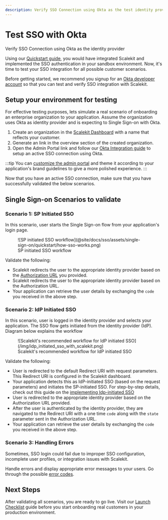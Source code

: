 ```yaml
---
description: Verify SSO Connection using Okta as the test identity provider
---
```



# Test SSO with Okta

<Subtitle>Verify SSO Connection using Okta as the identity provider</Subtitle>

Using our [Quickstart guide](/sso/quickstart), you would have integrated Scalekit and implemented the SSO authentication in your sandbox environment. Now, it's time to test your SSO integration for all possible customer scenarios.

Before getting started, we recommend you signup for an [Okta developer account](https://developer.okta.com/signup/) so that you can test and verify SSO integration with Scalekit.

## Setup your environment for testing

For effective testing purposes, lets simulate a real scenario of onboarding an enterprise organization to your application. Assume the organization uses Okta as identity provider and is expecting to Single Sign-on with Okta.

1. Create an organization in the [Scalekit Dashboard](https://app.scalekit.com) with a name that reflects your customer.
2. Generate an <TooltippedGlossary glossary="Admin Portal" /> link in the overview section of the created organization.
3. Open the Admin Portal link and follow our [Okta Integration guide](/integrations/okta-saml) to setup an active SSO connection using Okta.

:::tip
You can [customize the admin portal](/sso/domain-and-theme-customization) and theme it according to your application's brand guidelines to give a more polished experience.
:::

Now that you have an active SSO connection, make sure that you have successfully validated the below scenarios.

## Single Sign-on Scenarios to validate

### Scenario 1: SP Initiated SSO

In this scenario, user starts the Single Sign-on flow from your application's login page.

<figure>
  ![SP initiated SSO
  workflow](@site/docs/sso/assets/single-sign-on/quickstart/how-sso-works.png)
  <figcaption>SP initiated SSO workflow</figcaption>
</figure>

Validate the following:

- Scalekit redirects the user to the appropriate identity provider based on the [Authorization URL](/sso/guides/key-concepts/authorization-url) you provided.
- Scalekit redirects the user to the appropriate identity provider based on the Authorization URL.
- Your application can retrieve the user details by exchanging the `code` you received in the above step.

### Scenario 2: IdP Initiated SSO

In this scenario, user is logged in the identity provider and selects your application. The SSO flow gets initiated from the identity provider (IdP). Diagram below explains the workflow

<figure>
  ![Scalekit's recommended workflow for IdP initiated
  SSO](/img/idp_initiated_sso_with_scalekit.png)
  <figcaption>Scalekit's recommended workflow for IdP initiated SSO</figcaption>
</figure>

Validate the following:

- User is redirected to the default Redirect URI with request parameters. This Redirect URI is configured in the Scalekit dashboard.
- Your application detects this as IdP-initiated SSO (based on the request parameters) and initiates the SP-initiated SSO. For step-by-step details, check out this guide on the [implementing Idp-initiated SSO](/sso/guides/setup-sso/implement-idp-initiated-sso)
- User is redirected to the appropriate identity provider based on the Authorization URL provided.
- After the user is authenticated by the identity provider, they are navigated to the Redirect URI with a one time `code` along with the `state` parameter sent in the Authorization URL.
- Your application can retrieve the user details by exchanging the `code` you received in the above step.

### Scenario 3: Handling Errors

Sometimes, SSO login could fail due to improper SSO configuration, incomplete user profiles, or integration issues with Scalekit.

Handle errors and display appropriate error messages to your users. Go through the possible [error codes](/sso/guides/setup-sso/error-handling).

## Next Steps

After validating all scenarios, you are ready to go live. Visit our [Launch Checklist](/sso/launch-checklist) guide before you start onboarding real customers in your production environment.
